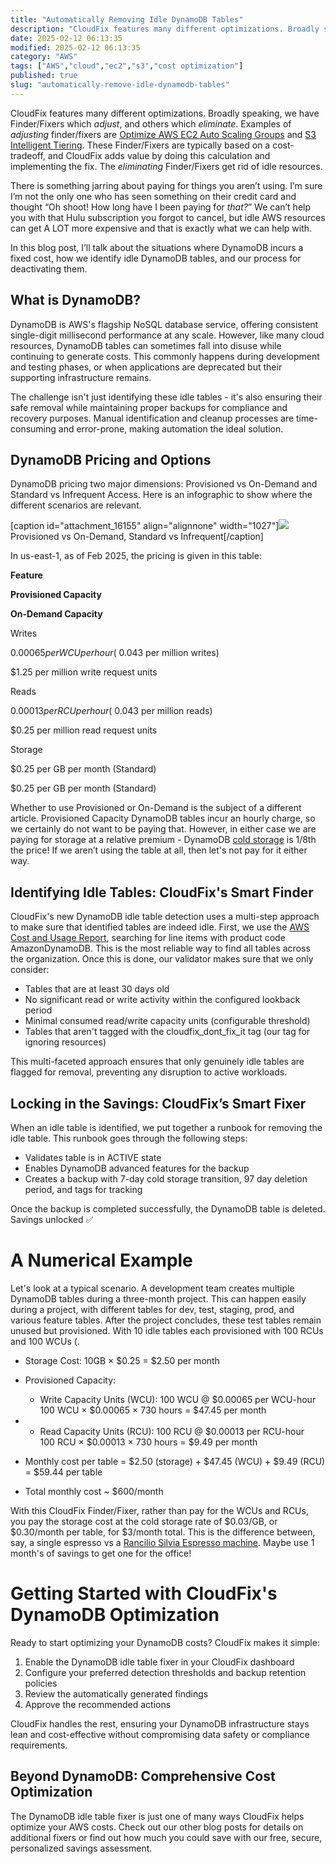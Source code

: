 ```yaml
---
title: "Automatically Removing Idle DynamoDB Tables"
description: "CloudFix features many different optimizations. Broadly speaking, we have Finder/Fixers which adjust, and others which eliminate. Examples of adjusting finder/f..."
date: 2025-02-12 06:13:35
modified: 2025-02-12 06:13:35
category: "AWS"
tags: ["AWS","cloud","ec2","s3","cost optimization"]
published: true
slug: "automatically-remove-idle-dynamodb-tables"
---
```


CloudFix features many different optimizations. Broadly speaking, we have Finder/Fixers which _adjust_, and others which _eliminate_. Examples of _adjusting_ finder/fixers are [Optimize AWS EC2 Auto Scaling Groups](/blog/optimize-auto-scaling-groups/) and [S3 Intelligent Tiering](/blog/aws-s3-intelligent-tiering-default-storage-class/). These Finder/Fixers are typically based on a cost-tradeoff, and CloudFix adds value by doing this calculation and implementing the fix. The _eliminating_ Finder/Fixers get rid of idle resources. 

There is something jarring about paying for things you aren’t using. I’m sure I’m not the only one who has seen something on their credit card and thought “Oh shoot! How long have I been paying for _that?_” We can’t help you with that Hulu subscription you forgot to cancel, but idle AWS resources can get A LOT more expensive and that is exactly what we can help with.

In this blog post, I’ll talk about the situations where DynamoDB incurs a fixed cost, how we identify idle DynamoDB tables, and our process for deactivating them. 

## **What is DynamoDB?**

DynamoDB is AWS's flagship NoSQL database service, offering consistent single-digit millisecond performance at any scale. However, like many cloud resources, DynamoDB tables can sometimes fall into disuse while continuing to generate costs. This commonly happens during development and testing phases, or when applications are deprecated but their supporting infrastructure remains.

The challenge isn't just identifying these idle tables - it's also ensuring their safe removal while maintaining proper backups for compliance and recovery purposes. Manual identification and cleanup processes are time-consuming and error-prone, making automation the ideal solution.

## **DynamoDB Pricing and Options**

DynamoDB pricing two major dimensions: Provisioned vs On-Demand and Standard vs Infrequent Access. Here is an infographic to show where the different scenarios are relevant.

\[caption id="attachment\_16155" align="alignnone" width="1027"\]![](/media/uploads/dynamo-db-pricing-viz.png) Provisioned vs On-Demand, Standard vs Infrequent\[/caption\]

In us-east-1, as of Feb 2025, the pricing is given in this table:

**Feature**

**Provisioned Capacity**

**On-Demand Capacity**

Writes

$0.00065 per WCU per hour (~$0.043 per million writes)

$1.25 per million write request units

Reads

$0.00013 per RCU per hour (~$0.043 per million reads)

$0.25 per million read request units

Storage

$0.25 per GB per month (Standard)

$0.25 per GB per month (Standard)

  
Whether to use Provisioned or On-Demand is the subject of a different article. Provisioned Capacity DynamoDB tables incur an hourly charge, so we certainly do not want to be paying that. However, in either case we are paying for storage at a relative premium - DynamoDB [cold storage](https://aws.amazon.com/blogs/database/archive-to-cold-storage-with-amazon-dynamodb/) is 1/8th the price! If we aren’t using the table at all, then let's not pay for it either way.

## **Identifying Idle Tables: CloudFix's Smart Finder**

CloudFix's new DynamoDB idle table detection uses a multi-step approach to make sure that identified tables are indeed idle. First, we use the [AWS Cost and Usage Report](/blog/aws-foundational-skills-cost-and-usage-report-cur/), searching for line items with product code AmazonDynamoDB. This is the most reliable way to find all tables across the organization. Once this is done, our validator makes sure that we only consider:  

-   Tables that are at least 30 days old
-   No significant read or write activity within the configured lookback period
-   Minimal consumed read/write capacity units (configurable threshold)
-   Tables that aren't tagged with the cloudfix\_dont\_fix\_it tag (our tag for ignoring resources)

This multi-faceted approach ensures that only genuinely idle tables are flagged for removal, preventing any disruption to active workloads.

## **Locking in the Savings: CloudFix’s Smart Fixer**

When an idle table is identified, we put together a runbook for removing the idle table. This runbook goes through the following steps:

-   Validates table is in ACTIVE state
-   Enables DynamoDB advanced features for the backup
-   Creates a backup with 7-day cold storage transition, 97 day deletion period, and tags for tracking

Once the backup is completed successfully, the DynamoDB table is deleted. Savings unlocked ✅

# **A Numerical Example**

Let's look at a typical scenario. A development team creates multiple DynamoDB tables during a three-month project. This can happen easily during a project, with different tables for dev, test, staging, prod, and various feature tables. After the project concludes, these test tables remain unused but provisioned. With 10 idle tables each provisioned with 100 RCUs and 100 WCUs (. 

-   Storage Cost: 10GB × $0.25 = $2.50 per month
-   Provisioned Capacity:
    -   Write Capacity Units (WCU): 100 WCU @ $0.00065 per WCU-hour  
        100 WCU × $0.00065 × 730 hours = $47.45 per month

-   -   Read Capacity Units (RCU): 100 RCU @ $0.00013 per RCU-hour  
        100 RCU × $0.00013 × 730 hours = $9.49 per month

-   Monthly cost per table = $2.50 (storage) + $47.45 (WCU) + $9.49 (RCU) = $59.44 per table
-   Total monthly cost ~ $600/month

With this CloudFix Finder/Fixer, rather than pay for the WCUs and RCUs, you pay the storage cost at the cold storage rate of $0.03/GB, or $0.30/month per table, for $3/month total. This is the difference between, say, a single espresso vs a [Rancilio Silvia Espresso machine](https://www.ranciliogroup.com/rancilio/silvia/). Maybe use 1 month's of savings to get one for the office!

# **Getting Started with CloudFix's DynamoDB Optimization**

Ready to start optimizing your DynamoDB costs? CloudFix makes it simple:

1.  Enable the DynamoDB idle table fixer in your CloudFix dashboard
2.  Configure your preferred detection thresholds and backup retention policies
3.  Review the automatically generated findings
4.  Approve the recommended actions

CloudFix handles the rest, ensuring your DynamoDB infrastructure stays lean and cost-effective without compromising data safety or compliance requirements.

## **Beyond DynamoDB: Comprehensive Cost Optimization**

The DynamoDB idle table fixer is just one of many ways CloudFix helps optimize your AWS costs. Check out our other blog posts for details on additional fixers or find out how much you could save with our free, secure, personalized savings assessment.
